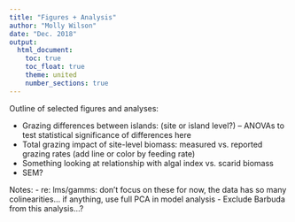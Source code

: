 ```yaml
---
title: "Figures + Analysis"
author: "Molly Wilson"
date: "Dec. 2018"
output:
  html_document:
    toc: true
    toc_float: true
    theme: united
    number_sections: true
---
```


Outline of selected figures and analyses:

- Grazing differences between islands: (site or island level?)
-- ANOVAs to test statistical significance of differences here
- Total grazing impact of site-level biomass: measured vs. reported grazing rates (add line or color by feeding rate)
- Something looking at relationship with algal index vs. scarid biomass  
- SEM?

Notes: 
- re: lms/gamms: don't focus on these for now, the data has so many colinearities... if anything, use full PCA in model analysis
- Exclude Barbuda from this analysis...?
